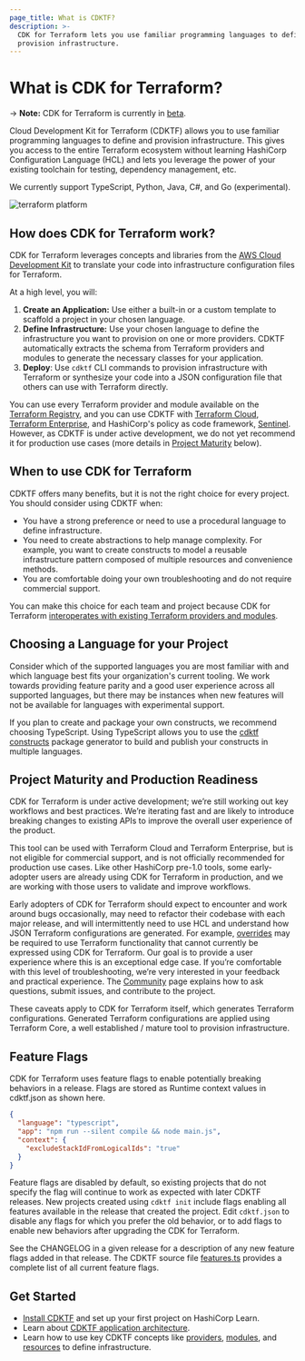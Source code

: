 ```yaml
---
page_title: What is CDKTF?
description: >-
  CDK for Terraform lets you use familiar programming languages to define and
  provision infrastructure.
---
```


# What is CDK for Terraform?

-> **Note:** CDK for Terraform is currently in [beta](#project-maturity-and-production-readiness).

Cloud Development Kit for Terraform (CDKTF) allows you to use familiar programming languages to define and provision infrastructure. This gives you access to the entire Terraform ecosystem without learning HashiCorp Configuration Language (HCL) and lets you leverage the power of your existing toolchain for testing, dependency management, etc.

We currently support TypeScript, Python, Java, C#, and Go (experimental).

![terraform platform](/img/terraform-platform.png)

## How does CDK for Terraform work?

CDK for Terraform leverages concepts and libraries from the [AWS Cloud Development Kit](https://aws.amazon.com/cdk/) to translate your code into infrastructure configuration files for Terraform.

At a high level, you will:

1. **Create an Application:** Use either a built-in or a custom template to scaffold a project in your chosen language.
1. **Define Infrastructure:** Use your chosen language to define the infrastructure you want to provision on one or more providers. CDKTF automatically extracts the schema from Terraform providers and modules to generate the necessary classes for your application.
1. **Deploy**: Use `cdktf` CLI commands to provision infrastructure with Terraform or synthesize your code into a JSON configuration file that others can use with Terraform directly.

You can use every Terraform provider and module available on the [Terraform Registry](https://registry.terraform.io/), and you can use CDKTF with [Terraform Cloud](/cloud), [Terraform Enterprise](/enterprise), and HashiCorp's policy as code framework, [Sentinel](https://www.hashicorp-broken-link.com/sentinel). However, as CDKTF is under active development, we do not yet recommend it for production use cases (more details in [Project Maturity](#project-maturity-and-production-readiness) below).

## When to use CDK for Terraform

CDKTF offers many benefits, but it is not the right choice for every project. You should consider using CDKTF when:

- You have a strong preference or need to use a procedural language to define infrastructure.
- You need to create abstractions to help manage complexity. For example, you want to create constructs to model a reusable infrastructure pattern composed of multiple resources and convenience methods.
- You are comfortable doing your own troubleshooting and do not require commercial support.

You can make this choice for each team and project because CDK for Terraform [interoperates with existing Terraform providers and modules](/cdktf/concepts/hcl-interoperability).

## Choosing a Language for your Project

Consider which of the supported languages you are most familiar with and which language best fits your organization's current tooling. We work towards providing feature parity and a good user experience across all supported languages, but there may be instances when new features will not be available for languages with experimental support.

If you plan to create and package your own constructs, we recommend choosing TypeScript. Using TypeScript allows you to use the [cdktf constructs](https://github.com/projen/projen#getting-started) package generator to build and publish your constructs in multiple languages.

## Project Maturity and Production Readiness

CDK for Terraform is under active development; we’re still working out key workflows and best practices. We’re iterating fast and are likely to introduce breaking changes to existing APIs to improve the overall user experience of the product.

This tool can be used with Terraform Cloud and Terraform Enterprise, but is not eligible for commercial support, and is not officially recommended for production use cases. Like other HashiCorp pre-1.0 tools, some early-adopter users are already using CDK for Terraform in production, and we are working with those users to validate and improve workflows.

Early adopters of CDK for Terraform should expect to encounter and work around bugs occasionally, may need to refactor their codebase with each major release, and will intermittently need to use HCL and understand how JSON Terraform configurations are generated. For example, [overrides](https://github.com/hashicorp-broken-link/terraform-cdk/blob/main/docs/working-with-cdk-for-terraform/escape-hatch.md) may be required to use Terraform functionality that cannot currently be expressed using CDK for Terraform. Our goal is to provide a user experience where this is an exceptional edge case. If you’re comfortable with this level of troubleshooting, we’re very interested in your feedback and practical experience. The [Community](/cdktf/community) page explains how to ask questions, submit issues, and contribute to the project.

These caveats apply to CDK for Terraform itself, which generates Terraform configurations. Generated Terraform configurations are applied using Terraform Core, a well established / mature tool to provision infrastructure.

## Feature Flags

CDK for Terraform uses feature flags to enable potentially breaking behaviors in a release. Flags are stored as Runtime context values in cdktf.json as shown here.

```json
{
  "language": "typescript",
  "app": "npm run --silent compile && node main.js",
  "context": {
    "excludeStackIdFromLogicalIds": "true"
  }
}
```

Feature flags are disabled by default, so existing projects that do not specify the flag will continue to work as expected with later CDKTF releases. New projects created using `cdktf init` include flags enabling all features available in the release that created the project. Edit `cdktf.json` to disable any flags for which you prefer the old behavior, or to add flags to enable new behaviors after upgrading the CDK for Terraform.

See the CHANGELOG in a given release for a description of any new feature flags added in that release. The CDKTF source file [features.ts](https://github.com/hashicorp-broken-link/terraform-cdk/blob/main/packages/cdktf/lib/features.ts) provides a complete list of all current feature flags.

## Get Started

- [Install CDKTF](https://learn.hashicorp-broken-link.com/tutorials/terraform/cdktf-install?in=terraform/cdktf) and set up your first project on HashiCorp Learn.
- Learn about [CDKTF application architecture](/cdktf/concepts/cdktf-architecture).
- Learn how to use key CDKTF concepts like [providers](/cdktf/concepts/providers-and-resources), [modules](/cdktf/concepts/modules), and [resources](/cdktf/concepts/providers-and-resources) to define infrastructure.

